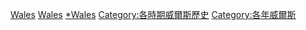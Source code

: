 {{Commons category|Wales by century}}

[[Category:各世紀各國|Wales]]
[[Category:各世紀歐洲|Wales]]
[[Category:各世紀英國|*Wales]]
[[Category:各時期威爾斯歷史|Category:各時期威爾斯歷史]]
[[Category:各年威爾斯|Category:各年威爾斯]]